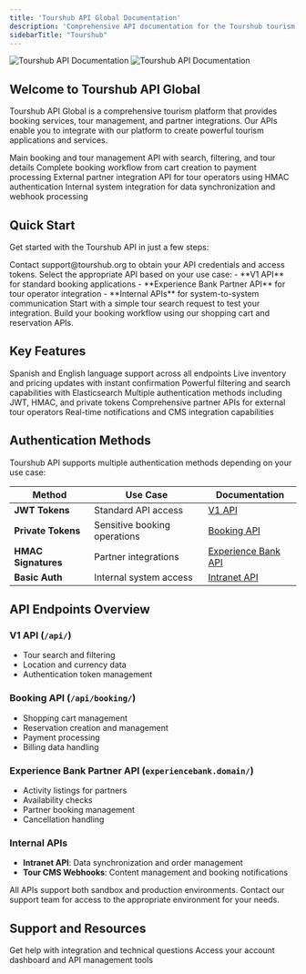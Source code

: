 ```yaml
---
title: 'Tourshub API Global Documentation'
description: 'Comprehensive API documentation for the Tourshub tourism platform'
sidebarTitle: "Tourshub"
---
```


<img
  className="block dark:hidden"
  src="/images/hero-light.svg"
  alt="Tourshub API Documentation"
/>
<img
  className="hidden dark:block"
  src="/images/hero-dark.svg"
  alt="Tourshub API Documentation"
/>

## Welcome to Tourshub API Global

Tourshub API Global is a comprehensive tourism platform that provides booking services, tour management, and partner integrations. Our APIs enable you to integrate with our platform to create powerful tourism applications and services.

<CardGroup cols={2}>
  <Card
    title="V1 API"
    icon="map"
    href="/api-reference/v1-api"
  >
    Main booking and tour management API with search, filtering, and tour details
  </Card>
  <Card
    title="Booking API"
    icon="calendar"
    href="/api-reference/booking-api"
  >
    Complete booking workflow from cart creation to payment processing
  </Card>
  <Card
    title="Experience Bank Partner API"
    icon="handshake"
    href="/api-reference/experience-bank-api"
  >
    External partner integration API for tour operators using HMAC authentication
  </Card>
  <Card
    title="Internal APIs"
    icon="server"
    href="/api-reference/intranet-api"
  >
    Internal system integration for data synchronization and webhook processing
  </Card>
</CardGroup>

## Quick Start

Get started with the Tourshub API in just a few steps:

<Steps>
  <Step title="Get API Credentials">
    Contact support@tourshub.org to obtain your API credentials and access tokens.
  </Step>
  <Step title="Choose Your Integration">
    Select the appropriate API based on your use case:
    - **V1 API** for standard booking applications
    - **Experience Bank Partner API** for tour operator integration
    - **Internal APIs** for system-to-system communication
  </Step>
  <Step title="Make Your First Request">
    Start with a simple tour search request to test your integration.
  </Step>
  <Step title="Implement Booking Flow">
    Build your booking workflow using our shopping cart and reservation APIs.
  </Step>
</Steps>

## Key Features

<CardGroup cols={3}>
  <Card title="Multi-language Support" icon="globe">
    Spanish and English language support across all endpoints
  </Card>
  <Card title="Real-time Availability" icon="clock">
    Live inventory and pricing updates with instant confirmation
  </Card>
  <Card title="Advanced Search" icon="magnifying-glass">
    Powerful filtering and search capabilities with Elasticsearch
  </Card>
  <Card title="Secure Authentication" icon="shield">
    Multiple authentication methods including JWT, HMAC, and private tokens
  </Card>
  <Card title="Partner Integration" icon="link">
    Comprehensive partner APIs for external tour operators
  </Card>
  <Card title="Webhook Support" icon="bell">
    Real-time notifications and CMS integration capabilities
  </Card>
</CardGroup>

## Authentication Methods

Tourshub API supports multiple authentication methods depending on your use case:

| Method | Use Case | Documentation |
|--------|----------|---------------|
| **JWT Tokens** | Standard API access | [V1 API](/api-reference/v1-api) |
| **Private Tokens** | Sensitive booking operations | [Booking API](/api-reference/booking-api) |
| **HMAC Signatures** | Partner integrations | [Experience Bank API](/api-reference/experience-bank-api) |
| **Basic Auth** | Internal system access | [Intranet API](/api-reference/intranet-api) |

## API Endpoints Overview

### V1 API (`/api/`)
- Tour search and filtering
- Location and currency data
- Authentication token management

### Booking API (`/api/booking/`)
- Shopping cart management
- Reservation creation and management
- Payment processing
- Billing data handling

### Experience Bank Partner API (`experiencebank.domain/`)
- Activity listings for partners
- Availability checks
- Partner booking management
- Cancellation handling

### Internal APIs
- **Intranet API**: Data synchronization and order management
- **Tour CMS Webhooks**: Content management and booking notifications

<Note>
All APIs support both sandbox and production environments. Contact our support team for access to the appropriate environment for your needs.
</Note>

## Support and Resources

<CardGroup cols={2}>
  <Card
    title="API Support"
    icon="envelope"
    href="mailto:support@tourshub.org"
  >
    Get help with integration and technical questions
  </Card>
  <Card
    title="Dashboard"
    icon="chart-line"
    href="https://tourshub.org/dashboard"
  >
    Access your account dashboard and API management tools
  </Card>
</CardGroup>